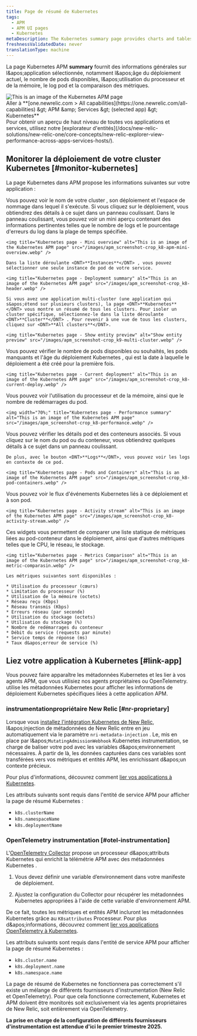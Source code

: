 ```yaml
---
title: Page de résumé de Kubernetes
tags:
  - APM
  - APM UI pages
  - Kubernetes
metaDescription: The Kubernetes summary page provides charts and tables that you can drill down into details about your selected app's performance.
freshnessValidatedDate: never
translationType: machine
---
```


La page Kubernetes APM <DNT>**summary**</DNT> fournit des informations générales sur l&amp;apos;application sélectionnée, notamment l&amp;apos;âge du déploiement actuel, le nombre de pods disponibles, l&amp;apos;utilisation du processeur et de la mémoire, le log pod et la comparaison des métriques.

<img title="Kubernetes page" alt="This is an image of the Kubernetes APM page" src="/images/apm_screenshot-crop_k8-apm-ui.webp" />

<figcaption>
  Aller à <DNT>**[one.newrelic.com &gt; All capabilities](https://one.newrelic.com/all-capabilities) &amp;gt; APM &amp;amp; Services &amp;gt; (selected app) &amp;gt; Kubernetes**</DNT>
</figcaption>

<Callout variant="tip">
  Pour obtenir un aperçu de haut niveau de toutes vos applications et services, utilisez notre [explorateur d&apos;entités](/docs/new-relic-solutions/new-relic-one/core-concepts/new-relic-explorer-view-performance-across-apps-services-hosts/).
</Callout>

## Monitorer la déploiement de votre cluster Kubernetes [#monitor-kubernetes]

La page Kubernetes dans APM propose les informations suivantes sur votre application :

<CollapserGroup>
  <Collapser id="deployment-summary" title="Résumé du déploiement">
    Vous pouvez voir le nom de votre cluster , son déploiement et l&apos;espace de nommage dans lequel il s&apos;exécute. Si vous cliquez sur le déploiement, vous obtiendrez des détails à ce sujet dans un panneau coulissant. Dans le panneau coulissant, vous pouvez voir un mini aperçu contenant des informations pertinentes telles que le nombre de logs et le pourcentage d&apos;erreurs du log dans la plage de temps spécifiée.

    <img title="Kubernetes page - Mini overview" alt="This is an image of the Kubernetes APM page" src="/images/apm_screenshot-crop_k8-apm-mini-overview.webp" />

    Dans la liste déroulante <DNT>**Instances**</DNT> , vous pouvez sélectionner une seule instance de pod de votre service.

    <img title="Kubernetes page - Deployment summary" alt="This is an image of the Kubernetes APM page" src="/images/apm_screenshot-crop_k8-header.webp" />

    Si vous avez une application multi-cluster (une application qui s&apos;étend sur plusieurs clusters), la page <DNT>**Kubernetes**</DNT> vous montre un résumé de tous les clusters. Pour isoler un cluster spécifique, sélectionnez-le dans la liste déroulante <DNT>**Cluster**</DNT> . Pour revenir à une vue de tous les clusters, cliquez sur <DNT>**All clusters**</DNT>.

    <img title="Kubernetes page - Show entity preview" alt="Show entity preview" src="/images/apm_screenshot-crop_k9-multi-cluster.webp" />
  </Collapser>

  <Collapser id="current-deployment" title="Déploiement actuel">
    Vous pouvez vérifier le nombre de pods disponibles ou souhaités, les pods manquants et l&apos;âge du déploiement Kubernetes , qui est la date à laquelle le déploiement a été créé pour la première fois.

    <img title="Kubernetes page - Current deployment" alt="This is an image of the Kubernetes APM page" src="/images/apm_screenshot-crop_k8-current-deploy.webp" />
  </Collapser>

  <Collapser id="performance-summary" title="Résumé des performances du déploiement">
    Vous pouvez voir l&apos;utilisation du processeur et de la mémoire, ainsi que le nombre de redémarrages du pod.

    <img width="70%;" title="Kubernetes page - Performance summary" alt="This is an image of the Kubernetes APM page" src="/images/apm_screenshot-crop_k8-performance.webp" />
  </Collapser>

  <Collapser id="pods-containers" title="pod et conteneur">
    Vous pouvez vérifier les détails pod et des conteneurs associés. Si vous cliquez sur le nom du pod ou du conteneur, vous obtiendrez quelques détails à ce sujet dans un panneau coulissant.

    De plus, avec le bouton <DNT>**Logs**</DNT>, vous pouvez voir les logs en contexte de ce pod.

    <img title="Kubernetes page - Pods and Containers" alt="This is an image of the Kubernetes APM page" src="/images/apm_screenshot-crop_k8-pod-containers.webp" />
  </Collapser>

  <Collapser id="activity-stream" title="Flux d'activité">
    Vous pouvez voir le flux d&apos;événements Kubernetes liés à ce déploiement et à son pod.

    <img title="Kubernetes page - Activity stream" alt="This is an image of the Kubernetes APM page" src="/images/apm_screenshot-crop_k8-activity-stream.webp" />
  </Collapser>

  <Collapser id="metrics-comparison" title="Comparaison des mesures">
    Ces widgets vous permettent de comparer une liste statique de métriques liées au pod-conteneur dans le déploiement, ainsi que d&apos;autres métriques telles que le CPU, le réseau, le stockage.

    <img title="Kubernetes page - Metrics Comparison" alt="This is an image of the Kubernetes APM page" src="/images/apm_screenshot-crop_k8-metric-comparasin.webp" />

    Les métriques suivantes sont disponibles :

    * Utilisation du processeur (cœurs)
    * Limitation du processeur (%)
    * Utilisation de la mémoire (octets)
    * Réseau reçu (Kbps)
    * Réseau transmis (Kbps)
    * Erreurs réseau (par seconde)
    * Utilisation du stockage (octets)
    * Utilisation du stockage (%)
    * Nombre de redémarrages du conteneur
    * Débit du service (requests par minute)
    * Service temps de réponse (ms)
    * Taux d&apos;erreur de service (%)
  </Collapser>
</CollapserGroup>

## Liez votre application à Kubernetes [#link-app]

Vous pouvez faire apparaître les métadonnées Kubernetes et les lier à vos agents APM, que vous utilisiez nos agents propriétaires ou OpenTelemetry. <InlinePopover type="apm" />utilise les métadonnées Kubernetes pour afficher les informations de déploiement Kubernetes spécifiques liées à cette application APM.

### instrumentationpropriétaire New Relic [#nr-proprietary]

Lorsque vous [installez l&apos;intégration Kubernetes de New Relic](/install/kubernetes/), l&amp;apos;injection de métadonnées de New Relic entre en jeu automatiquement via le paramètre `nri-metadata-injection` . Le, mis en place par l&amp;apos;`MutatingAdmissionWebhook` Kubernetes instrumentation, se charge de baliser votre pod avec les variables d&amp;apos;environnement nécessaires. À partir de là, les données capturées dans ces variables sont transférées vers vos métriques et entités APM, les enrichissant d&amp;apos;un contexte précieux.

Pour plus d&apos;informations, découvrez comment [lier vos applications à Kubernetes](/docs/kubernetes-pixie/kubernetes-integration/advanced-configuration/link-your-applications-kubernetes/).

Les attributs suivants sont requis dans l&apos;entité de service APM pour afficher la page de résumé Kubernetes :

* `k8s.clusterName`
* `k8s.namespaceName`
* `k8s.deploymentName`

### OpenTelemetry instrumentation [#otel-instrumentation]

L&apos;[OpenTelemetry Collector](/docs/opentelemetry/get-started/collector-processing/opentelemetry-collector-processing-intro/) propose un processeur d&amp;apos;attributs Kubernetes qui enrichit la télémétrie APM avec des métadonnées Kubernetes .

1. Vous devez définir une variable d’environnement dans votre manifeste de déploiement.

2. Ajustez la configuration du Collector pour récupérer les métadonnées Kubernetes appropriées à l&apos;aide de cette variable d&apos;environnement APM.

De ce fait, toutes les métriques et entités APM incluront les métadonnées Kubernetes grâce au `K8sattributes` Processeur. Pour plus d&amp;apos;informations, découvrez comment [lier vos applications OpenTelemetry à Kubernetes](/docs/kubernetes-pixie/kubernetes-integration/advanced-configuration/link-otel-applications-kubernetes/).

Les attributs suivants sont requis dans l&apos;entité de service APM pour afficher la page de résumé Kubernetes :

* `k8s.cluster.name`
* `k8s.deployment.name`
* `k8s.namespace.name`

<Callout variant="caution">
  La page de résumé de Kubernetes ne fonctionnera pas correctement s&apos;il existe un mélange de différents fournisseurs d&apos;instrumentation (New Relic et OpenTelemetry). Pour que cela fonctionne correctement, Kubernetes et APM doivent être monitorés soit exclusivement via les agents propriétaires de New Relic, soit entièrement via OpenTelemetry.

  **La prise en charge de la configuration de différents fournisseurs d&apos;instrumentation est attendue d&apos;ici le premier trimestre 2025.**
</Callout>